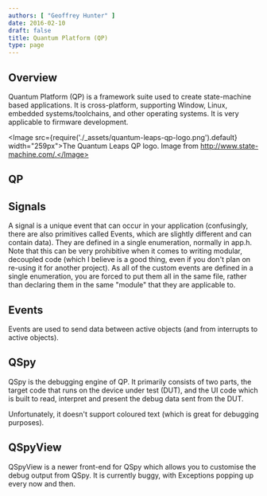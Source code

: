 ```yaml
---
authors: [ "Geoffrey Hunter" ]
date: 2016-02-10
draft: false
title: Quantum Platform (QP)
type: page
---
```


## Overview

Quantum Platform (QP) is a framework suite used to create state-machine based applications. It is cross-platform, supporting Window, Linux, embedded systems/toolchains, and other operating systems. It is very applicable to firmware development.

<Image src={require('./_assets/quantum-leaps-qp-logo.png').default} width="259px">The Quantum Leaps QP logo. Image from http://www.state-machine.com/.</Image>

## QP

## Signals

A signal is a unique event that can occur in your application (confusingly, there are also primitives called Events, which are slightly different and can contain data). They are defined in a single enumeration, normally in app.h. Note that this can be very prohibitive when it comes to writing modular, decoupled code (which I believe is a good thing, even if you don't plan on re-using it for another project). As all of the custom events are defined in a single enumeration, you are forced to put them all in the same file, rather than declaring them in the same "module" that they are applicable to.

## Events

Events are used to send data between active objects (and from interrupts to active objects).

## QSpy

QSpy is the debugging engine of QP. It primarily consists of two parts, the target code that runs on the device under test (DUT), and the UI code which is built to read, interpret and present the debug data sent from the DUT.

Unfortunately, it doesn't support coloured text (which is great for debugging purposes). 

## QSpyView

QSpyView is a newer front-end for QSpy which allows you to customise the debug output from QSpy. It is currently buggy, with Exceptions popping up every now and then.
